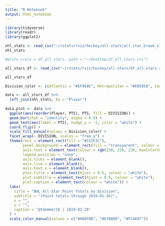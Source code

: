 ```yaml
---
title: "R Notebook"
output: html_notebook
---
```


```r
library(tidyverse)
library(readr)
library(ggplot2)
```


```r
nhl_stats <- read_csv("~/rstats/rviz/hockey/all-stars/all_star_break_stats.csv")
nhl_stats
```

```r
#write_csv(x = df_all_stars, path = "~/Desktop/df_all_stars.csv")
```


```r
all_stars_df <- read_csv("~/rstats/rviz/hockey/all-stars/df_all_stars.csv")
```

```r
all_stars_df
```

```r
Division_color <- c(Atlantic = "#5F968E", Metropolitan = "#E05858", Central = "#FFB745", Pacific = "#5CC5EF")
```


```r
data <- all_stars_df %>% 
  left_join(nhl_stats, by = "Player")
  
data.plot <- data %>% 
  ggplot(aes(reorder(Player, PTS), PTS, fill = DIVISION)) +
  geom_bar(stat = "identity", alpha = 0.9) +
  geom_text(aes(label = PTS), nudge_y = -5, color = "white") +
  coord_flip() +
  scale_fill_manual(values = Division_color) +
  facet_wrap(~ DIVISION, scales = "free_y") + 
  theme(rect = element_rect(fill = "#212F3C"),
        panel.background = element_rect(fill = "transparent", colour = "transparent"),
        axis.text = element_text(colour = rgb(230, 230, 230, maxColorValue = 255), size = 11),
        legend.position = "none",
        axis.ticks = element_blank(),
        axis.line = element_blank(),
        axis.text.x = element_blank(),
        plot.title = element_text(hjust = 0.5, colour = "white"), 
        plot.subtitle = element_text(hjust = 0.5, colour = "white"),
        plot.caption = element_text(colour = "white")) +
  labs(
    title = "NHL All-Star Point Totals by Division",
    subtitle = "(Point totals through 2019-01-26)",
    x = "",
    y = "",
    caption = "@tdemmer18 | 2019-01-26"
  ) +
  scale_color_manual(values = c("#00AFBB", "#E7B800", "#FC4E07"))



```









